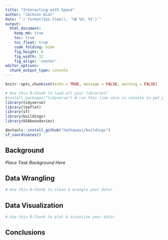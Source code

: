 ```yaml
---
title: "Interacting with Space"
author: "Jackson Dial"
date: "`r format(Sys.time(), '%B %d, %Y')`"
output:
  html_document:  
    keep_md: true
    toc: true
    toc_float: true
    code_folding: hide
    fig_height: 6
    fig_width: 12
    fig_align: 'center'
editor_options: 
  chunk_output_type: console
---
```


```r
knitr::opts_chunk$set(echo = TRUE, message = FALSE, warning = FALSE)
```

```r
# Use this R-Chunk to load all your libraries!
#install.packages("tidyverse") # run this line once in console to get package
library(tidyverse)
library(leaflet)
library(sf)
library(buildings)
library(USAboundaries)
```

```r
devtools::install_github("hathawayj/buildings")
sf_coordinates()

```

## Background

_Place Task Background Here_

## Data Wrangling

```r
# Use this R-Chunk to clean & wrangle your data!

```

## Data Visualization

```r
# Use this R-Chunk to plot & visualize your data!

```

## Conclusions
